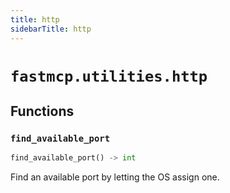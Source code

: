 ```yaml
---
title: http
sidebarTitle: http
---
```


# `fastmcp.utilities.http`

## Functions

### `find_available_port`

```python
find_available_port() -> int
```


Find an available port by letting the OS assign one.

